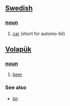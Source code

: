 == [[Swedish]] == 
=== [[noun]] === 
# [[car]] (short for automo-bil)

== [[Volapük]] == 
=== [[noun]] === 
# [[beer]]

=== See also ===
*[[bir]]